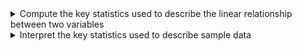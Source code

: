 <details>

<summary>Compute the key statistics used to describe the linear relationship between two variables</summary>

-   Compute the sample mean
-   Compute the sample variance
-   Compute the sample standard deviation
-   Compute the sample covariance
-   Compute the sample correlation coefficient
-   Explain sample covariance using a scatter plot

</details>


<details>

<summary>Interpret the key statistics used to describe sample data</summary>
-   Interpret the sample mean
-   Interpret the sample variance
-   Interpret the sample standard deviation
-   Interpret the sample covariance
-   Interpret the sample correlation coefficient

</details>

